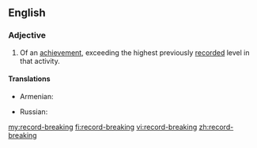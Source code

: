 ==English==

===Adjective===
{{en-adj|head=[[record]]-[[breaking]]}}
# Of an [[achievement]], exceeding the highest previously [[record]]ed level in that activity.

====Translations====
{{trans-top|exceeding the highest previously recorded level in that activity}}
* Armenian: {{t|hy|ռեկորդային|tr=ṙekordayin|sc=Armn}}
{{trans-mid}}
* Russian: {{t+|ru|рекордный|sc=Armn}}
{{trans-bottom}}

[[my:record-breaking]]
[[fi:record-breaking]]
[[vi:record-breaking]]
[[zh:record-breaking]]